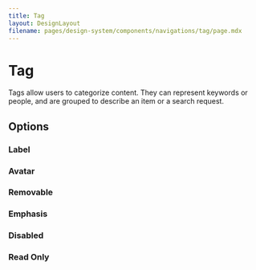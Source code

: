 ```yaml
---
title: Tag
layout: DesignLayout
filename: pages/design-system/components/navigations/tag/page.mdx
---
```



# Tag

Tags allow users to categorize content. They can represent keywords or people, and are grouped to describe an item or a search request.

<MainView />

## Options

### Label

<LabelView />

### Avatar

<AvatarView />

### Removable

<RemovableView />

### Emphasis

<VariantView />

### Disabled

<DisabledView />

### Read Only

<ReadOnlyView />
